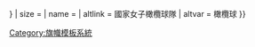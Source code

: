 {{country data {{{1}}}
| flagright/core
| variant = {{{variant|{{{2|}}}}}}
| size = {{{size|}}}
| name = {{{name|}}}
| altlink = 國家女子橄欖球隊
| altvar = 橄欖球
}}<noinclude>
[[Category:旗幟模板系統]]
</noinclude>